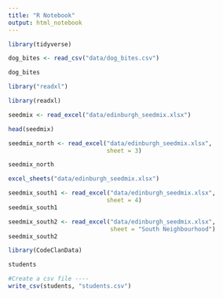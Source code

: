 ```yaml
---
title: "R Notebook"
output: html_notebook
---
```


```r
library(tidyverse)
```


```r
dog_bites <- read_csv("data/dog_bites.csv")
```

```r
dog_bites
```

```r
library("readxl")
```

```r
library(readxl)
```

```r
seedmix <- read_excel("data/edinburgh_seedmix.xlsx")
```

```r
head(seedmix)
```

```r
seedmix_north <- read_excel("data/edinburgh_seedmix.xlsx",
                            sheet = 3)
```

```r
seedmix_north
```

```r
excel_sheets("data/edinburgh_seedmix.xlsx")
```

```r
seedmix_south1 <- read_excel("data/edinburgh_seedmix.xlsx",
                            sheet = 4)
seedmix_south1
```

```r
seedmix_south2 <- read_excel("data/edinburgh_seedmix.xlsx",
                             sheet = "South Neighbourhood")
seedmix_south2
```

```r
library(CodeClanData)
```

```r
students
```


```r
#Create a csv file ----
write_csv(students, "students.csv")
```

